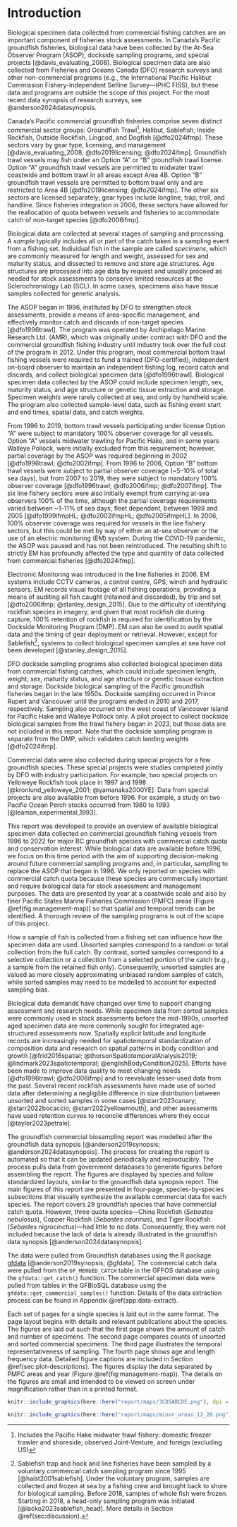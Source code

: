 \clearpage

# Introduction {#sec:introduction}

Biological specimen data collected from commercial fishing catches are an important component of fisheries stock assessments. In Canada’s Pacific groundfish fisheries, biological data have been collected by the At-Sea Observer Program (ASOP), dockside sampling programs, and special projects [@davis_evaluating_2008]. Biological specimen data are also collected from Fisheries and Oceans Canada (DFO) research surveys and other non-commercial programs (e.g., the International Pacific Halibut Commission Fishery-Independent Setline Survey---IPHC FISS), but these data and programs are outside the scope of this project. For the most recent data synopsis of research surveys, see @anderson2024datasynopsis.

Canada's Pacific commercial groundfish fisheries comprise seven distinct commercial sector groups: Groundfish Trawl^[Includes the Pacific Hake midwater trawl fishery: domestic freezer trawler and shoreside, observed Joint-Venture, and foreign (excluding US)], Halibut, Sablefish, Inside Rockfish, Outside Rockfish, Lingcod, and Dogfish [@dfo2024ifmp]. These sectors vary by gear type, licensing, and management [@davis_evaluating_2008; @dfo2019licensing; @dfo2024ifmp]. Groundfish trawl vessels may fish under an Option “A” or “B” groundfish trawl license. Option “A” groundfish trawl vessels are permitted to midwater trawl coastwide and bottom trawl in all areas except Area 4B. Option “B” groundfish trawl vessels are permitted to bottom trawl only and are restricted to Area 4B [@dfo2019licensing; @dfo2024ifmp]. The other six sectors are licensed separately; gear types include longline, trap, troll, and handline. Since fisheries integration in 2006, these sectors have allowed for the reallocation of quota between vessels and fisheries to accommodate catch of non-target species [@dfo2006ifmp].

Biological data are collected at several stages of sampling and processing. A *sample* typically includes all or part of the catch taken in a sampling event from a fishing set. Individual fish in the sample are called *specimens*, which are commonly measured for length and weight, assessed for sex and maturity status, and dissected to remove and store age structures. Age structures are processed into age data by request and usually proceed as needed for stock assessments to conserve limited resources at the Sclerochronology Lab (SCL). In some cases, specimens also have tissue samples collected for genetic analysis.

The ASOP began in 1996, instituted by DFO to strengthen stock assessments, provide a means of area-specific management, and effectively monitor catch and discards of non-target species [@dfo1996trawl]. The program was operated by Archipelago Marine Research Ltd. (AMR), which was originally under contract with DFO and the commercial groundfish fishing industry until industry took over the full cost of the program in 2012. Under this program, most commercial bottom trawl fishing vessels were required to fund a trained (DFO-certified), independent on-board observer to maintain an independent fishing log, record catch and discards, and collect biological specimen data [@dfo1996trawl]. Biological specimen data collected by the ASOP could include specimen length, sex, maturity status, and age structure or genetic tissue extraction and storage. Specimen weights were rarely collected at sea, and only by handheld scale. The program also collected sample-level data, such as fishing event start and end times, spatial data, and catch weights.

From 1996 to 2019, bottom trawl vessels participating under license Option “A” were subject to mandatory 100% observer coverage for all vessels. Option “A” vessels midwater trawling for Pacific Hake, and in some years Walleye Pollock, were initially excluded from this requirement; however, partial coverage by the ASOP was required beginning in 2002 [@dfo1996trawl; @dfo2002ifmp]. From 1996 to 2006, Option “B” bottom trawl vessels were subject to partial observer coverage (~5--10% of total sea days), but from 2007 to 2019, they were subject to mandatory 100% observer coverage [@dfo1996trawl; @dfo2006ifmp; @dfo2007ifmp]. The six line fishery sectors were also initially exempt from carrying at-sea observers 100% of the time, although the partial coverage requirements varied between ~1--11% of sea days, fleet dependent, between 1999 and 2005 [@dfo1999ifmpHL; @dfo2002ifmpHL; @dfo2005ifmpHL]. In 2006, 100% observer coverage was required for vessels in the line fishery sectors, but this could be met by way of either an at-sea observer or the use of an electric monitoring (EM) system. During the COVID-19 pandemic, the ASOP was paused and has not been reintroduced. The resulting shift to strictly EM has profoundly affected the type and quantity of data collected from commercial fisheries [@dfo2024ifmp].

Electronic Monitoring was introduced in the line fisheries in 2006. EM systems include CCTV cameras, a control centre, GPS, winch and hydraulic sensors. EM records visual footage of all fishing operations, providing a means of auditing all fish caught (retained and discarded), by trip and set [@dfo2006ifmp; @stanley_design_2015]. Due to the difficulty of identifying rockfish species in imagery, and given that most rockfish die during capture, 100% retention of rockfish is required for identification by the Dockside Monitoring Program (DMP). EM can also be used to audit spatial data and the timing of gear deployment or retrieval. However, except for Sablefish^[Sablefish trap and hook and line fisheries have been sampled by a voluntary commercial catch sampling program since 1995 [@haist2001sablefish]. Under the voluntary program, samples are collected and frozen at sea by a fishing crew and brought back to shore for biological sampling. Before 2018, samples of whole fish were frozen. Starting in 2018, a head-only sampling program was initiated [@lacko2023sablefish_head]. More details in Section \@ref(sec:discussion).], systems to collect biological specimen samples at sea have not been developed [@stanley_design_2015].

DFO dockside sampling programs also collected biological specimen data from commercial fishing catches, which could include specimen length, weight, sex, maturity status, and age structure or genetic tissue extraction and storage. Dockside biological sampling of the Pacific groundfish fisheries began in the late 1950s. Dockside sampling occurred in Prince Rupert and Vancouver until the programs ended in 2010 and 2017, respectively. Sampling also occurred on the west coast of Vancouver Island for Pacific Hake and Walleye Pollock only. A pilot project to collect dockside biological samples from the trawl fishery began in 2023, but those data are not included in this report. Note that the dockside sampling program is separate from the DMP, which validates catch landing weights [@dfo2024ifmp].

Commercial data were also collected during special projects for a few groundfish species. These special projects were studies completed jointly by DFO with industry participation. For example, two special projects on Yelloweye Rockfish took place in 1997 and 1998 [@kronlund_yelloweye_2001; @yamanaka2000YE]. Data from special projects are also available from before 1996. For example, a study on two Pacific Ocean Perch stocks occurred from 1980 to 1993 [@leaman_experimental_1993].

This report was developed to provide an overview of available biological specimen data collected on commercial groundfish fishing vessels from 1996 to 2022 for major BC groundfish species with commercial catch quota and conservation interest. While biological data are available before 1996, we focus on this time period with the aim of supporting decision-making around future commercial sampling programs and, in particular, sampling to replace the ASOP that began in 1996. We only reported on species with commercial catch quota because these species are commercially important and require biological data for stock assessment and management purposes. The data are presented by year at a coastwide scale and also by finer Pacific States Marine Fisheries Commission (PMFC) areas (Figure \@ref(fig:management-map)) so that spatial and temporal trends can be identified. A thorough review of the sampling programs is out of the scope of this project.

How a sample of fish is collected from a fishing set can influence how the specimen data are used. Unsorted samples correspond to a random or total collection from the full catch. By contrast, sorted samples correspond to a selective collection or a collection from a selected portion of the catch (e.g., a sample from the retained fish only). Consequently, unsorted samples are valued as more closely approximating unbiased random samples of catch, while sorted samples may need to be modelled to account for expected sampling bias.

Biological data demands have changed over time to support changing assessment and research needs. While specimen data from sorted samples were commonly used in stock assessments before the mid-1990s, unsorted aged specimen data are more commonly sought for integrated age-structured assessments now. Spatially explicit latitude and longitude records are increasingly needed for spatiotemporal standardization of composition data and research on spatial patterns in body condition and growth [@frid2016spatial; @thorsonSpatiotemporalAnalysis2019; @lindmark2023spatiotemporal; @englishBodyCondition2025]. Efforts have been made to improve data quality to meet changing needs [@dfo1996trawl; @dfo2006ifmp] and to reevaluate lesser-used data from the past. Several recent rockfish assessments have made use of sorted data after determining a negligible difference in size distribution between unsorted and sorted samples in some cases [@starr2023canary; @starr2022bocaccio; @starr2022yellowmouth], and other assessments have used retention curves to reconcile differences where they occur [@taylor2023petrale].

The groundfish commercial biosampling report was modelled after the groundfish data synopsis [@anderson2019synopsis; @anderson2024datasynopsis]. The process for creating the report is automated so that it can be updated periodically and reproducibly. The process pulls data from government databases to generate figures before assembling the report. The figures are displayed by species and follow standardized layouts, similar to the groundfish data synopsis report. The main figures of this report are presented in four-page, species-by-species subsections that visually synthesize the available commercial data for each species. The report covers 29 groundfish species that have commercial catch quota. However, three quota species---China Rockfish (*Sebastes nebulosus*), Copper Rockfish (*Sebastes caurinus*), and Tiger Rockfish (*Sebastes nigrocinctus*)---had little to no data. Consequently, they were not included because the lack of data is already illustrated in the groundfish data synopsis [@anderson2024datasynopsis].

The data were pulled from Groundfish databases using the R package [gfdata](https://github.com/pbs-assess/gfdata) [@anderson2019synopsis; @gfdata]. The commercial catch data were pulled from the `GF_MERGED_CATCH` table in the GFFOS database using the `gfdata::get_catch()` function. The commercial specimen data were pulled from tables in the GFBioSQL database using the `gfdata::get_commercial_samples()` function. Details of the data extraction process can be found in Appendix \@ref(app:data-extract).

Each set of pages for a single species is laid out in the same format. The page layout begins with details and relevant publications about the species. The figures are laid out such that the first page shows the amount of catch and number of specimens. The second page compares counts of unsorted and sorted commercial specimens. The third page illustrates the temporal representativeness of sampling. The fourth page shows age and length frequency data. Detailed figure captions are included in Section \@ref(sec:plot-descriptions). The figures display the data separated by PMFC areas and year (Figure \@ref(fig:management-map)). The details on the figures are small and intended to be viewed on screen under magnification rather than in a printed format.

```r
knitr::include_graphics(here::here("report/maps/3CD5ABCDE.png"), dpi = NA)
```
```r
knitr::include_graphics(here::here("report/maps/minor_areas_12_20.png"), dpi = NA)
```

\clearpage
